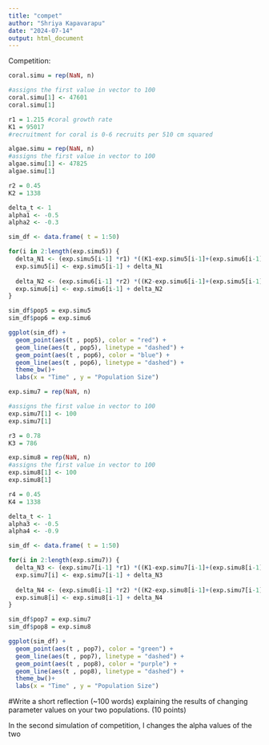 ```yaml
---
title: "compet"
author: "Shriya Kapavarapu"
date: "2024-07-14"
output: html_document
---
```


Competition: 

```r
coral.simu = rep(NaN, n)

#assigns the first value in vector to 100
coral.simu[1] <- 47601
coral.simu[1]

r1 = 1.215 #coral growth rate
K1 = 95017
#recruitment for coral is 0-6 recruits per 510 cm squared

algae.simu = rep(NaN, n)
#assigns the first value in vector to 100
algae.simu[1] <- 47825
algae.simu[1]

r2 = 0.45
K2 = 1338
```

```r
delta_t <- 1
alpha1 <- -0.5 
alpha2 <- -0.3

sim_df <- data.frame( t = 1:50)

for(i in 2:length(exp.simu5)) {
  delta_N1 <- (exp.simu5[i-1] *r1) *((K1-exp.simu5[i-1]+(exp.simu6[i-1]*alpha1))/ K1) * delta_t
  exp.simu5[i] <- exp.simu5[i-1] + delta_N1
  
  delta_N2 <- (exp.simu6[i-1] *r2) *((K2-exp.simu6[i-1]+(exp.simu5[i-1]*alpha2))/ K2) * delta_t
  exp.simu6[i] <- exp.simu6[i-1] + delta_N2
}

sim_df$pop5 = exp.simu5
sim_df$pop6 = exp.simu6

ggplot(sim_df) +
  geom_point(aes(t , pop5), color = "red") +
  geom_line(aes(t , pop5), linetype = "dashed") +
  geom_point(aes(t , pop6), color = "blue") +
  geom_line(aes(t , pop6), linetype = "dashed") +
  theme_bw()+
  labs(x = "Time" , y = "Population Size")

```
```r
exp.simu7 = rep(NaN, n)

#assigns the first value in vector to 100
exp.simu7[1] <- 100
exp.simu7[1]

r3 = 0.78
K3 = 786

exp.simu8 = rep(NaN, n)
#assigns the first value in vector to 100
exp.simu8[1] <- 100
exp.simu8[1]

r4 = 0.45
K4 = 1338
```

```r
delta_t <- 1
alpha3 <- -0.5
alpha4 <- -0.9

sim_df <- data.frame( t = 1:50)

for(i in 2:length(exp.simu7)) {
  delta_N3 <- (exp.simu7[i-1] *r1) *((K1-exp.simu7[i-1]+(exp.simu8[i-1]*alpha3))/ K1) * delta_t
  exp.simu7[i] <- exp.simu7[i-1] + delta_N3
  
  delta_N4 <- (exp.simu8[i-1] *r2) *((K2-exp.simu8[i-1]+(exp.simu7[i-1]*alpha4))/ K2) * delta_t
  exp.simu8[i] <- exp.simu8[i-1] + delta_N4
}

sim_df$pop7 = exp.simu7
sim_df$pop8 = exp.simu8

ggplot(sim_df) +
  geom_point(aes(t , pop7), color = "green") +
  geom_line(aes(t , pop7), linetype = "dashed") +
  geom_point(aes(t , pop8), color = "purple") +
  geom_line(aes(t , pop8), linetype = "dashed") +
  theme_bw()+
  labs(x = "Time" , y = "Population Size")

```
#Write a short reflection (~100 words) explaining the results of changing parameter values on your two populations. (10 points)

In the second simulation of competition, I changes the alpha values of the two 